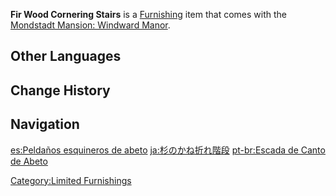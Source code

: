 {{Furnishing Infobox
|id             = 364402
|image          = Item Fir Wood Cornering Stairs.png
|category       = Decoration
|subcategory    = Stairs
|quality        = 3
|adeptal_energy = 30

|description    = A cornering stair made from fir wood. This one is of the same make as the [[Knights of Favonius Headquarters#Library|Favonius Library]]'s staircase, having large flat handrails. Though some have already used the library's handrails as slides to play on, do take note of your weight when attempting to follow that precedent.
|source1        = Choosing [[Cool Isle]] as Realm
|source2        = [[Trust Rank]] 7
}}
'''Fir Wood Cornering Stairs''' is a [[Furnishing]] item that comes with the [[Mondstadt Mansion: Windward Manor]].

==Other Languages==
{{Other Languages
|default_hidden = 1
|en      = Fir Wood Cornering Stairs
|zhs     = 杉木转角阶梯
|zhs_rm  = Shānmù Zhuǎnjiǎo Jiētī
|zht     = 杉木轉角階梯
|zht_rm  = Shānmù Zhuǎnjiǎo Jiētī
|ja      = 杉のかね折れ階段
|ja_rm   = Sugi no Kaneore Kaidan
|ko      = 삼나무 측면형 계단
|ko_rm   = Samnamu Cheukmyeonhyeong Gyedan
|es      = Peldaños esquineros de abeto
|fr      = Escalier d'angle en épicéa
|ru      = Угловая лестница из пихты
|th      = บันไดไม้สนหนามเข้ามุม
|th_rm   = 
|vi      = Bậc Thang Gỗ Sam Gấp Khúc
|de      = Ecktreppe aus Tannenholz
|id      = Tangga Sudut Kayu Fir
|pt      = Escada de Canto de Abeto
|tr      = Köknar Kütüğü Köşe Merdiveni
|it      = Scala ad angolo in abete rosso
}}

==Change History==
{{Change History|1.5}}

==Navigation==
{{Furnishing Navbox|interior}}
[[Category:Limited Furnishings]]

[[es:Peldaños esquineros de abeto]]
[[ja:杉のかね折れ階段]]
[[pt-br:Escada de Canto de Abeto]]